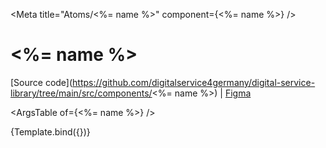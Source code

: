 
<Meta title="Atoms/<%= name %>" component={<%= name %>} />


# <%= name %>

[Source code](https://github.com/digitalservice4germany/digital-service-library/tree/main/src/components/<%= name %>) | [Figma]()


<ArgsTable of={<%= name %>} />

<Canvas>
  <Story
    name="Example"
    args={{
    }}>
    {Template.bind({})}
  </Story>
</Canvas>

